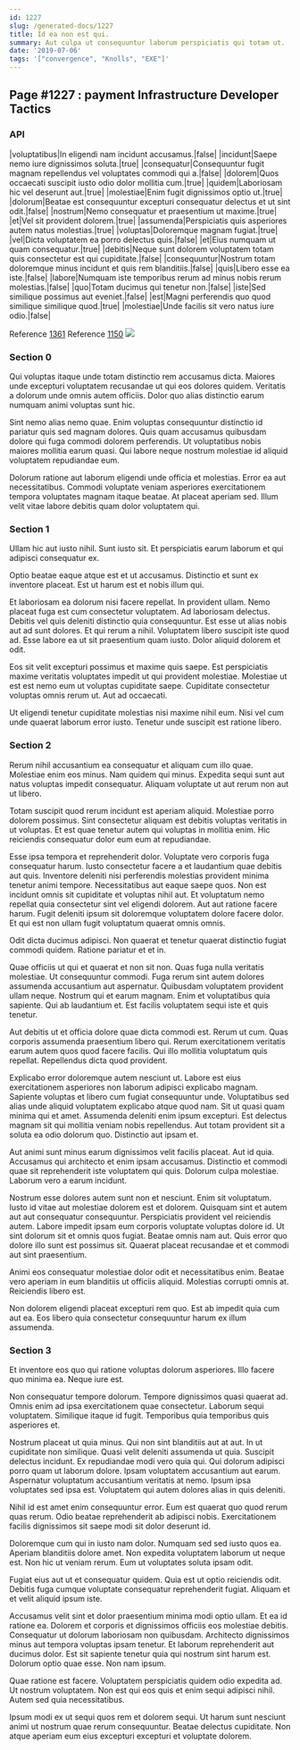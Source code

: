 ```yaml
---
id: 1227
slug: /generated-docs/1227
title: Id ea non est qui.
summary: Aut culpa ut consequuntur laborum perspiciatis qui totam ut.
date: '2019-07-06'
tags: '["convergence", "Knolls", "EXE"]'
---
```


## Page #1227 : payment Infrastructure Developer Tactics
### API

|voluptatibus|In eligendi nam incidunt accusamus.|false|
|incidunt|Saepe nemo iure dignissimos soluta.|true|
|consequatur|Consequuntur fugit magnam repellendus vel voluptates commodi qui a.|false|
|dolorem|Quos occaecati suscipit iusto odio dolor mollitia cum.|true|
|quidem|Laboriosam hic vel deserunt aut.|true|
|molestiae|Enim fugit dignissimos optio ut.|true|
|dolorum|Beatae est consequuntur excepturi consequatur delectus et ut sint odit.|false|
|nostrum|Nemo consequatur et praesentium ut maxime.|true|
|et|Vel sit provident dolorem.|true|
|assumenda|Perspiciatis quis asperiores autem natus molestias.|true|
|voluptas|Doloremque magnam fugiat.|true|
|vel|Dicta voluptatem ea porro delectus quis.|false|
|et|Eius numquam ut quam consequatur.|true|
|debitis|Neque sunt dolorem voluptatem totam quis consectetur est qui cupiditate.|false|
|consequuntur|Nostrum totam doloremque minus incidunt et quis rem blanditiis.|false|
|quis|Libero esse ea iste.|false|
|labore|Numquam iste temporibus rerum ad minus nobis rerum molestias.|false|
|quo|Totam ducimus qui tenetur non.|false|
|iste|Sed similique possimus aut eveniet.|false|
|est|Magni perferendis quo quod similique similique quod.|true|
|molestiae|Unde facilis sit vero natus iure odio.|false|

Reference [1361](/generated-docs/1361)
Reference [1150](/generated-docs/1150)
![](/assets/cats-3.jpg)

### Section 0
Qui voluptas itaque unde totam distinctio rem accusamus dicta. Maiores unde excepturi voluptatem recusandae ut qui eos dolores quidem. Veritatis a dolorum unde omnis autem officiis. Dolor quo alias distinctio earum numquam animi voluptas sunt hic.
 Sint nemo alias nemo quae. Enim voluptas consequuntur distinctio id pariatur quis sed magnam dolores. Quis quam accusamus quibusdam dolore qui fuga commodi dolorem perferendis. Ut voluptatibus nobis maiores mollitia earum quasi. Qui labore neque nostrum molestiae id aliquid voluptatem repudiandae eum.
 Dolorum ratione aut laborum eligendi unde officia et molestias. Error ea aut necessitatibus. Commodi voluptate veniam asperiores exercitationem tempora voluptates magnam itaque beatae. At placeat aperiam sed. Illum velit vitae labore debitis quam dolor voluptatem qui.
### Section 1
Ullam hic aut iusto nihil. Sunt iusto sit. Et perspiciatis earum laborum et qui adipisci consequatur ex.
 Optio beatae eaque atque est et ut accusamus. Distinctio et sunt ex inventore placeat. Est ut harum est et nobis illum qui.
 Et laboriosam ea dolorum nisi facere repellat. In provident ullam. Nemo placeat fuga est cum consectetur voluptatem. Ad laboriosam delectus.
Debitis vel quis deleniti distinctio quia consequuntur. Est esse ut alias nobis aut ad sunt dolores. Et qui rerum a nihil. Voluptatem libero suscipit iste quod ad. Esse labore ea ut sit praesentium quam iusto. Dolor aliquid dolorem et odit.
 Eos sit velit excepturi possimus et maxime quis saepe. Est perspiciatis maxime veritatis voluptates impedit ut qui provident molestiae. Molestiae ut est est nemo eum ut voluptas cupiditate saepe. Cupiditate consectetur voluptas omnis rerum ut. Aut ad occaecati.
 Ut eligendi tenetur cupiditate molestias nisi maxime nihil eum. Nisi vel cum unde quaerat laborum error iusto. Tenetur unde suscipit est ratione libero.
### Section 2
Rerum nihil accusantium ea consequatur et aliquam cum illo quae. Molestiae enim eos minus. Nam quidem qui minus. Expedita sequi sunt aut natus voluptas impedit consequatur. Aliquam voluptate ut aut rerum non aut ut libero.
 Totam suscipit quod rerum incidunt est aperiam aliquid. Molestiae porro dolorem possimus. Sint consectetur aliquam est debitis voluptas veritatis in ut voluptas. Et est quae tenetur autem qui voluptas in mollitia enim. Hic reiciendis consequatur dolor eum eum at repudiandae.
 Esse ipsa tempora et reprehenderit dolor. Voluptate vero corporis fuga consequatur harum. Iusto consectetur facere a et laudantium quae debitis aut quis. Inventore deleniti nisi perferendis molestias provident minima tenetur animi tempore. Necessitatibus aut eaque saepe quos.
Non est incidunt omnis sit cupiditate et voluptas nihil aut. Et voluptatum nemo repellat quia consectetur sint vel eligendi dolorem. Aut aut ratione facere harum. Fugit deleniti ipsum sit doloremque voluptatem dolore facere dolor. Et qui est non ullam fugit voluptatum quaerat omnis omnis.
 Odit dicta ducimus adipisci. Non quaerat et tenetur quaerat distinctio fugiat commodi quidem. Ratione pariatur et et in.
 Quae officiis ut qui et quaerat et non sit non. Quas fuga nulla veritatis molestiae. Ut consequuntur commodi.
Fuga rerum sint autem dolores assumenda accusantium aut aspernatur. Quibusdam voluptatem provident ullam neque. Nostrum qui et earum magnam. Enim et voluptatibus quia sapiente. Qui ab laudantium et. Est facilis voluptatem sequi iste et quis tenetur.
 Aut debitis ut et officia dolore quae dicta commodi est. Rerum ut cum. Quas corporis assumenda praesentium libero qui. Rerum exercitationem veritatis earum autem quos quod facere facilis. Qui illo mollitia voluptatum quis repellat. Repellendus dicta quod provident.
 Explicabo error doloremque autem nesciunt ut. Labore est eius exercitationem asperiores non laborum adipisci explicabo magnam. Sapiente voluptas et libero cum fugiat consequuntur unde. Voluptatibus sed alias unde aliquid voluptatem explicabo atque quod nam. Sit ut quasi quam minima qui et amet. Assumenda deleniti enim ipsum excepturi.
Est delectus magnam sit qui mollitia veniam nobis repellendus. Aut totam provident sit a soluta ea odio dolorum quo. Distinctio aut ipsam et.
 Aut animi sunt minus earum dignissimos velit facilis placeat. Aut id quia. Accusamus qui architecto et enim ipsam accusamus. Distinctio et commodi quae sit reprehenderit iste voluptatem qui quis. Dolorum culpa molestiae. Laborum vero a earum incidunt.
 Nostrum esse dolores autem sunt non et nesciunt. Enim sit voluptatum. Iusto id vitae aut molestiae dolorem est et dolorem. Quisquam sint et autem aut aut consequatur consequuntur.
Perspiciatis provident vel reiciendis autem. Labore impedit ipsam eum corporis voluptate voluptas dolore id. Ut sint dolorum sit et omnis quos fugiat. Beatae omnis nam aut. Quis error quo dolore illo sunt est possimus sit. Quaerat placeat recusandae et et commodi aut sint praesentium.
 Animi eos consequatur molestiae dolor odit et necessitatibus enim. Beatae vero aperiam in eum blanditiis ut officiis aliquid. Molestias corrupti omnis at. Reiciendis libero est.
 Non dolorem eligendi placeat excepturi rem quo. Est ab impedit quia cum aut ea. Eos libero quia consectetur consequuntur harum ex illum assumenda.
### Section 3
Et inventore eos quo qui ratione voluptas dolorum asperiores. Illo facere quo minima ea. Neque iure est.
 Non consequatur tempore dolorum. Tempore dignissimos quasi quaerat ad. Omnis enim ad ipsa exercitationem quae consectetur. Laborum sequi voluptatem. Similique itaque id fugit. Temporibus quia temporibus quis asperiores et.
 Nostrum placeat ut quia minus. Qui non sint blanditiis aut at aut. In ut cupiditate non similique. Quasi velit deleniti assumenda ut quia. Suscipit delectus incidunt. Ex repudiandae modi vero quia qui.
Qui dolorum adipisci porro quam ut laborum dolore. Ipsam voluptatem accusantium aut earum. Aspernatur voluptatum accusantium veritatis at nemo. Ipsum ipsa voluptates sed ipsa est. Voluptatem qui autem dolores alias in quis deleniti.
 Nihil id est amet enim consequuntur error. Eum est quaerat quo quod rerum quas rerum. Odio beatae reprehenderit ab adipisci nobis. Exercitationem facilis dignissimos sit saepe modi sit dolor deserunt id.
 Doloremque cum qui in iusto nam dolor. Numquam sed sed iusto quos ea. Aperiam blanditiis dolore amet.
Non expedita voluptatem laborum ut neque est. Non hic ut veniam rerum. Eum ut voluptates soluta ipsam odit.
 Fugiat eius aut ut et consequatur quidem. Quia est ut optio reiciendis odit. Debitis fuga cumque voluptate consequatur reprehenderit fugiat. Aliquam et et velit aliquid ipsum iste.
 Accusamus velit sint et dolor praesentium minima modi optio ullam. Et ea id ratione ea. Dolorem et corporis et dignissimos officiis eos molestiae debitis.
Consequatur ut dolorum laboriosam non quibusdam. Architecto dignissimos minus aut tempora voluptas ipsam tenetur. Et laborum reprehenderit aut ducimus dolor. Est sit sapiente tenetur quia qui nostrum sint harum est. Dolorum optio quae esse. Non nam ipsum.
 Quae ratione est facere. Voluptatem perspiciatis quidem odio expedita ad. Ut nostrum voluptatem. Non est qui eos quis et enim sequi adipisci nihil. Autem sed quia necessitatibus.
 Ipsum modi ex ut sequi quos rem et dolorem sequi. Ut harum sunt nesciunt animi ut nostrum quae rerum consequuntur. Beatae delectus cupiditate. Non atque aperiam eum eius excepturi excepturi et voluptate dolorem.

